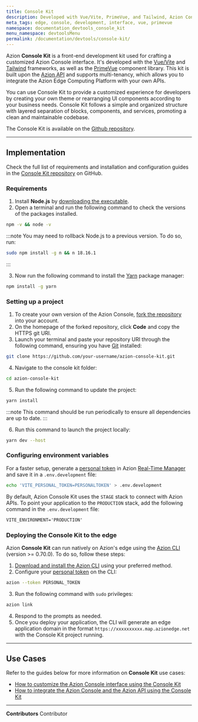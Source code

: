 ```yaml
---
title: Console Kit
description: Developed with Vue/Vite, PrimeVue, and Tailwind, Azion Console Kit is a front-end development kit used for crafting a customized Azion Console interface.
meta_tags: edge, console, development, interface, vue, primevue
namespace: documentation_devtools_console_kit
menu_namespace: devtoolsMenu
permalink: /documentation/devtools/console-kit/
---
```


Azion **Console Kit** is a front-end development kit used for crafting a customized Azion Console interface. It's developed with the [Vue/Vite](https://vuejs.org/) and [Tailwind](https://tailwindcss.com/) frameworks, as well as the [PrimeVue](https://primevue.org/) component library. This kit is built upon the [Azion API](https://api.azion.com/) and supports multi-tenancy, which allows you to integrate the Azion Edge Computing Platform with your own APIs. 

You can use Console Kit to provide a customized experience for developers by creating your own theme or rearranging UI components according to your business needs. Console Kit follows a simple and organized structure with layered separation of blocks, components, and services, promoting a clean and maintainable codebase.

The Console Kit is available on the [Github repository](https://github.com/aziontech/azion-console-kit).

---

## Implementation

Check the full list of requirements and installation and configuration guides in the [Console Kit repository](https://github.com/aziontech/azion-console-kit?tab=readme-ov-file#requirements) on GitHub.

### Requirements

1. Install **Node.js** by [downloading the executable](https://nodejs.org/en).
2. Open a terminal and run the following command to check the versions of the packages installed.

```bash
npm -v && node -v
```

:::note
You may need to rollback Node.js to a previous version. To do so, run:

```bash
sudo npm install -g n && n 18.16.1
```
:::

3. Now run the following command to install the [Yarn](https://yarnpkg.com) package manager:

```bash
npm install -g yarn
```

### Setting up a project

1. To create your own version of the Azion Console, [fork the repository](https://github.com/aziontech/azion-console-kit/fork) into your account.
2. On the homepage of the forked repository, click **Code** and copy the HTTPS git URI.
3. Launch your terminal and paste your repository URI through the following command, ensuring you have [Git](https://git-scm.com/book/en/v2/Getting-Started-Installing-Git) installed:

```bash
git clone https://github.com/your-username/azion-console-kit.git
```

4. Navigate to the console kit folder:

```bash
cd azion-console-kit
```

5. Run the following command to update the project:

```bash
yarn install
```

:::note
This command should be run periodically to ensure all dependencies are up to date.
:::

6. Run this command to launch the project locally:

```bash
yarn dev --host
```

### Configuring environment variables

For a faster setup, generate a [personal token](/en/documentation/products/guides/personal-tokens/) in Azion [Real-Time Manager](https://console.azion.com) and save it in a `.env.development` file:

```bash
echo 'VITE_PERSONAL_TOKEN=PERSONALTOKEN' > .env.development
```

By default, Azion Console Kit uses the `STAGE` stack to connect with Azion APIs. To point your application to the `PRODUCTION` stack, add the following command in the `.env.development` file:

```txt title=".env.development"
VITE_ENVIRONMENT='PRODUCTION'
```

### Deploying the Console Kit to the edge

Azion **Console Kit** can run natively on Azion's edge using the [Azion CLI](/en/documentation/products/cli/) (version >= 0.70.0). To do so, follow these steps:

1. [Download and install the Azion CLI](/en/documentation/products/azion-cli/overview/#installing-azion-cli) using your preferred method.
2. Configure your [personal token](/en/documentation/products/guides/personal-tokens/) on the CLI:

```bash
azion --token PERSONAL_TOKEN
```

3. Run the following command with `sudo` privileges:

```bash
azion link
```

4. Respond to the prompts as needed.
5. Once you deploy your application, the CLI will generate an edge application domain in the format `https://xxxxxxxxxx.map.azionedge.net` with the Console Kit project running.

---

## Use Cases

Refer to the guides below for more information on **Console Kit** use cases:

- [How to customize the Azion Console interface using the Console Kit](/en/documentation/products/guides/customize-interface-console-kit/)
- [How to integrate the Azion Console and the Azion API using the Console Kit](/en/documentation/products/guides/integrate-with-api-console-kit/)

---


**Contributors** <ContributorList>Contributor</ContributorList>
